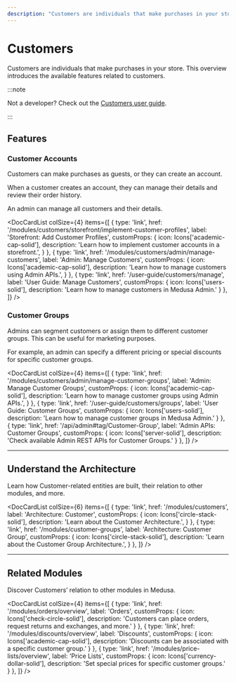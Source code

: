 ```yaml
---
description: "Customers are individuals that make purchases in your store. Learn about the available features and guides."
---
```



# Customers

Customers are individuals that make purchases in your store. This overview introduces the available features related to customers.

:::note

Not a developer? Check out the [Customers user guide](../../user-guide/customers/index.md).

:::

## Features

### Customer Accounts

Customers can make purchases as guests, or they can create an account.

When a customer creates an account, they can manage their details and review their order history.

An admin can manage all customers and their details.

<DocCardList colSize={4} items={[
  {
    type: 'link',
    href: '/modules/customers/storefront/implement-customer-profiles',
    label: 'Storefront: Add Customer Profiles',
    customProps: {
      icon: Icons['academic-cap-solid'],
      description: 'Learn how to implement customer accounts in a storefront.',
    }
  },
  {
    type: 'link',
    href: '/modules/customers/admin/manage-customers',
    label: 'Admin: Manage Customers',
    customProps: {
      icon: Icons['academic-cap-solid'],
      description: 'Learn how to manage customers using Admin APIs.',
    }
  },
  {
    type: 'link',
    href: '/user-guide/customers/manage',
    label: 'User Guide: Manage Customers',
    customProps: {
      icon: Icons['users-solid'],
      description: 'Learn how to manage customers in Medusa Admin.'
    }
  },
]} />

### Customer Groups

Admins can segment customers or assign them to different customer groups. This can be useful for marketing purposes.

For example, an admin can specify a different pricing or special discounts for specific customer groups.

<DocCardList colSize={4} items={[
  {
    type: 'link',
    href: '/modules/customers/admin/manage-customer-groups',
    label: 'Admin: Manage Customer Groups',
    customProps: {
      icon: Icons['academic-cap-solid'],
      description: 'Learn how to manage customer groups using Admin APIs.',
    }
  },
  {
    type: 'link',
    href: '/user-guide/customers/groups',
    label: 'User Guide: Customer Groups',
    customProps: {
      icon: Icons['users-solid'],
      description: 'Learn how to manage customer groups in Medusa Admin.'
    }
  },
  {
    type: 'link',
    href: '/api/admin#tag/Customer-Group',
    label: 'Admin APIs: Customer Groups',
    customProps: {
      icon: Icons['server-solid'],
      description: 'Check available Admin REST APIs for Customer Groups.'
    }
  },
]} />

---

## Understand the Architecture

Learn how Customer-related entities are built, their relation to other modules, and more.

<DocCardList colSize={6} items={[
  {
    type: 'link',
    href: '/modules/customers',
    label: 'Architecture: Customer',
    customProps: {
      icon: Icons['circle-stack-solid'],
      description: 'Learn about the Customer Architecture.',
    }
  },
  {
    type: 'link',
    href: '/modules/customer-groups',
    label: 'Architecture: Customer Group',
    customProps: {
      icon: Icons['circle-stack-solid'],
      description: 'Learn about the Customer Group Architecture.',
    }
  },
]} />

---

## Related Modules

Discover Customers’ relation to other modules in Medusa.

<DocCardList colSize={4} items={[
  {
    type: 'link',
    href: '/modules/orders/overview',
    label: 'Orders',
    customProps: {
      icon: Icons['check-circle-solid'],
      description: 'Customers can place orders, request returns and exchanges, and more.'
    }
  },
  {
    type: 'link',
    href: '/modules/discounts/overview',
    label: 'Discounts',
    customProps: {
      icon: Icons['academic-cap-solid'],
      description: 'Discounts can be associated with a specific customer group.'
    }
  },
  {
    type: 'link',
    href: '/modules/price-lists/overview',
    label: 'Price Lists',
    customProps: {
      icon: Icons['currency-dollar-solid'],
      description: 'Set special prices for specific customer groups.'
    }
  },
]} />